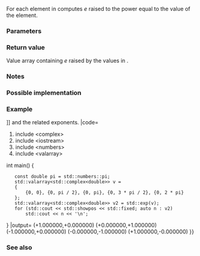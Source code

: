 {{cpp/title|exp{{small|(std::valarray)}}}}
{{cpp/numeric/valarray/navbar}}
{{ddcl|header=valarray|1=
template&lt; class T &gt;
valarray&lt;T&gt; exp( const valarray&lt;T&gt;&amp; va );
}}

For each element in {{c|va}} computes ''e'' raised to the power equal to the value of the element.

===Parameters===
{{par begin}}
{{par|va|value array to apply the operation to}}
{{par end}}

===Return value===
Value array containing ''e'' raised by the values in {{c|va}}.

===Notes===
{{cpp/numeric/valarray/notes unq|exp}}

{{cpp/numeric/valarray/notes ret|exp}}

===Possible implementation===
{{cpp/numeric/valarray/impl|exp}}

===Example===
{{example
|This example demonstrates the [[enwiki:Euler's_identity|Euler's identity {{math|e{{su|p=i&amp;pi;}} {{=}} -1}}]] and the related exponents.
|code=
#include &lt;complex&gt;
#include &lt;iostream&gt;
#include &lt;numbers&gt;
#include &lt;valarray&gt;

int main()
{
    const double pi = std::numbers::pi;
    std::valarray&lt;std::complex&lt;double&gt;&gt; v =
    {
        {0, 0}, {0, pi / 2}, {0, pi}, {0, 3 * pi / 2}, {0, 2 * pi}
    };
    std::valarray&lt;std::complex&lt;double&gt;&gt; v2 = std::exp(v);
    for (std::cout &lt;&lt; std::showpos &lt;&lt; std::fixed; auto n : v2)
        std::cout &lt;&lt; n &lt;&lt; '\n';
}
|output=
(+1.000000,+0.000000)
(+0.000000,+1.000000)
(-1.000000,+0.000000)
(-0.000000,-1.000000)
(+1.000000,-0.000000)
}}

===See also===
{{dsc begin}}
{{dsc inc|cpp/numeric/valarray/dsc log}}
{{dsc inc|cpp/numeric/math/dsc exp}}
{{dsc inc|cpp/numeric/complex/dsc exp}}
{{dsc end}}

{{langlinks|de|es|fr|it|ja|pt|ru|zh}}